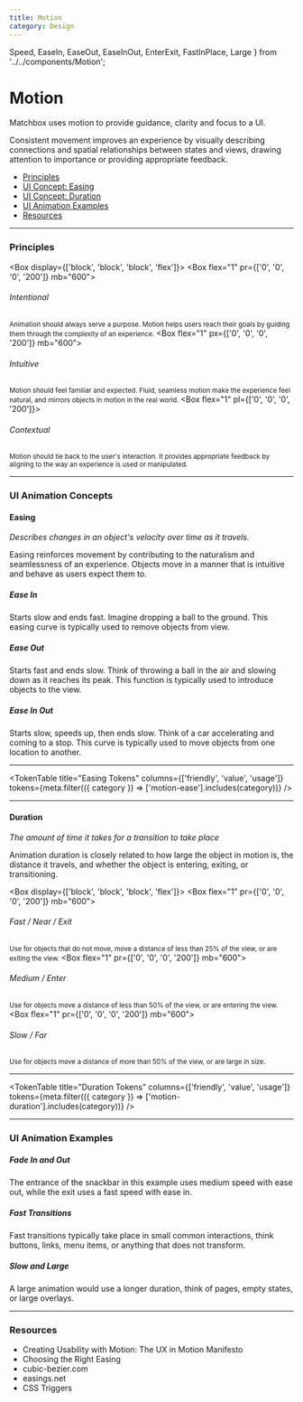 ```yaml
---
title: Motion
category: Design
---
```


  Speed,
  EaseIn,
  EaseOut,
  EaseInOut,
  EnterExit,
  FastInPlace,
  Large
} from '../../components/Motion';

# Motion

Matchbox uses motion to provide guidance, clarity and focus to a UI.

Consistent movement improves an experience by visually describing connections and spatial relationships between states and views, drawing attention to importance or providing appropriate feedback.

- [Principles](/design/motion#principles)
- [UI Concept: Easing](/design/motion#easing)
- [UI Concept: Duration](/design/motion#duration)
- [UI Animation Examples](/design/motion#ui-animation-examples)
- [Resources](/design/motion#resources)

---

### Principles

<Box display={['block', 'block', 'block', 'flex']}>
  <Box flex="1" pr={['0', '0', '0', '200']} mb="600">
    <h6>Intentional</h6>
    <small>
      Animation should always serve a purpose. Motion helps users reach their
      goals by guiding them through the complexity of an experience.
    </small>
  </Box>
  <Box flex="1" px={['0', '0', '0', '200']} mb="600">
    <h6>Intuitive</h6>
    <small>
      Motion should feel familiar and expected. Fluid, seamless motion make the
      experience feel natural, and mirrors objects in motion in the real world.
    </small>
  </Box>
  <Box flex="1" pl={['0', '0', '0', '200']}>
    <h6>Contextual</h6>
    <small>
      Motion should tie back to the user's interaction. It provides appropriate
      feedback by aligning to the way an experience is used or manipulated.
    </small>
  </Box>
</Box>

---

### UI Animation Concepts

#### Easing

_Describes changes in an object's velocity over time as it travels._

Easing reinforces movement by contributing to the naturalism and seamlessness of an experience. Objects move in a manner that is intuitive and behave as users expect them to.

##### Ease In

Starts slow and ends fast. Imagine dropping a ball to the ground. This
easing curve is typically used to remove objects from view.

<EaseIn />

<Box my="800"></Box>

##### Ease Out

Starts fast and ends slow. Think of throwing a ball in the air and slowing
down as it reaches its peak. This function is typically used to introduce
objects to the view.

<EaseOut />

<Box my="800"></Box>

##### Ease In Out

Starts slow, speeds up, then ends slow. Think of a car accelerating and
coming to a stop. This curve is typically used to move objects from one
location to another.

<EaseInOut />

---

<TokenTable
  title="Easing Tokens"
  columns={['friendly', 'value', 'usage']}
  tokens={meta.filter(({ category }) => ['motion-ease'].includes(category))}
/>

---

#### Duration

_The amount of time it takes for a transition to take place_

Animation duration is closely related to how large the object in motion is, the distance it travels, and whether the object is entering, exiting, or transitioning.

<Box display={['block', 'block', 'block', 'flex']}>
  <Box flex="1" pr={['0', '0', '0', '200']} mb="600">
    <h6>Fast / Near / Exit</h6>
    <small>
      Use for objects that do not move, move a distance of less than 25% of the
      view, or are exiting the view.
    </small>
  </Box>
  <Box flex="1" pr={['0', '0', '0', '200']} mb="600">
    <h6>Medium / Enter</h6>
    <small>
      Use for objects move a distance of less than 50% of the view, or are
      entering the view.
    </small>
  </Box>
  <Box flex="1" pr={['0', '0', '0', '200']} mb="600">
    <h6>Slow / Far</h6>
    <small>
      Use for objects move a distance of more than 50% of the view, or are large
      in size.
    </small>
  </Box>
</Box>

<Speed />

---

<TokenTable
  title="Duration Tokens"
  columns={['friendly', 'value', 'usage']}
  tokens={meta.filter(({ category }) => ['motion-duration'].includes(category))}
/>

---

### UI Animation Examples

##### Fade In and Out

The entrance of the snackbar in this example uses medium speed with ease out, while the exit uses a fast speed with ease in.

<EnterExit />

<Box my="800"></Box>

##### Fast Transitions

Fast transitions typically take place in small common interactions, think buttons, links, menu items, or anything that does not transform.

<FastInPlace />

<Box my="800"></Box>

##### Slow and Large

A large animation would use a longer duration, think of pages, empty states, or large overlays.

<Large />

---

### Resources

- <ExternalLink to="https://medium.com/ux-in-motion/creating-usability-with-motion-the-ux-in-motion-manifesto-a87a4584ddc">
    Creating Usability with Motion: The UX in Motion Manifesto
  </ExternalLink>
- <ExternalLink to="https://developers.google.com/web/fundamentals/design-and-ux/animations/choosing-the-right-easing">
    Choosing the Right Easing
  </ExternalLink>
- <ExternalLink to="https://cubic-bezier.com">cubic-bezier.com</ExternalLink>
- <ExternalLink to="https://easings.net/en">easings.net</ExternalLink>
- <ExternalLink to="https://csstriggers.com/">CSS Triggers</ExternalLink>
